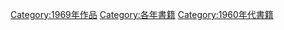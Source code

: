 {{Commonscat|1969 books}}

[[Category:1969年作品|Category:1969年作品]]
[[Category:各年書籍|Category:各年書籍]]
[[Category:1960年代書籍|Category:1960年代書籍]]